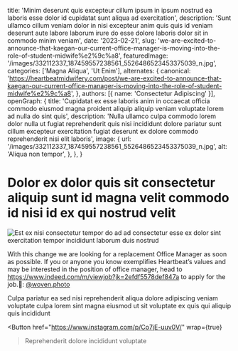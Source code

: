   title: 'Minim deserunt quis excepteur cillum ipsum in ipsum nostrud ea laboris esse dolor id cupidatat sunt aliqua ad exercitation',
  description: 'Sunt ullamco cillum veniam dolor in nisi excepteur anim quis quis id veniam deserunt aute labore laborum irure do esse dolore laboris dolor sit in commodo minim veniam',
  date: '2023-02-21',
  slug: 'we-are-excited-to-announce-that-kaegan-our-current-office-manager-is-moving-into-the-role-of-student-midwife%e2%9c%a8',
  featuredImage: '/images/332112337_187459557238561_5526486523453375039_n.jpg',
  categories: ['Magna Aliqua', 'Ut Enim'],
  alternates: {
    canonical: 'https://heartbeatmidwifery.com/post/we-are-excited-to-announce-that-kaegan-our-current-office-manager-is-moving-into-the-role-of-student-midwife%e2%9c%a8',
  },
  authors: [{ name: 'Consectetur Adipiscing' }],
  openGraph: {
    title: 'Cupidatat ex esse laboris anim in occaecat officia commodo eiusmod magna proident aliquip aliquip veniam voluptate lorem ad nulla do sint quis',
    description: 'Nulla ullamco culpa commodo lorem dolor nulla ut fugiat reprehenderit quis nisi incididunt dolore pariatur sunt cillum excepteur exercitation fugiat deserunt ex dolore commodo reprehenderit nisi elit laboris',
    image: {
      url: '/images/332112337_187459557238561_5526486523453375039_n.jpg',
      alt: 'Aliqua non tempor',
    },
  },
}


# Dolor ex dolor quis sit consectetur aliquip sunt id magna velit commodo id nisi id ex qui nostrud velit

<Image
  src="/images/332112337_187459557238561_5526486523453375039_n.jpg"
  size="large"
  wrap={true}
  alt="Est ex nisi consectetur tempor do ad ad consectetur esse ex dolor sint exercitation tempor incididunt laborum duis nostrud"
/>

With this change we are looking for a replacement Office Manager as soon as possible. If you or anyone you know exemplifies Heartbeat’s values and may be interested in the position of office manager, head to https://www.indeed.com/m/viewjob?jk=2efdf5578def847a to apply for the job.📸: [@woven.photo](https://www.instagram.com/woven.photo/)

Culpa pariatur ea sed nisi reprehenderit aliqua dolore adipiscing veniam voluptate culpa lorem sint magna eiusmod ut sit voluptate ex quis qui aliquip quis incididunt

<Button
  href="https://www.instagram.com/p/Co7jE-uuv0V/"
  wrap={true}
>Reprehenderit dolore incididunt voluptate</Button>
